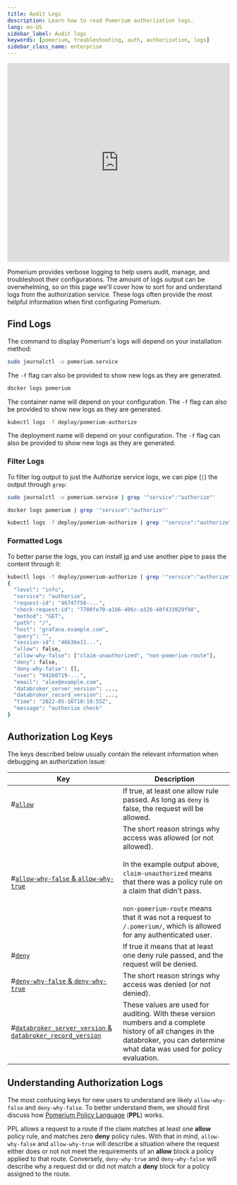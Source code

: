 ```yaml
---
title: Audit Logs
description: Learn how to read Pomerium authorization logs.
lang: en-US
sidebar_label: Audit logs
keywords: [pomerium, troubleshooting, auth, authorization, logs]
sidebar_class_name: enterprise
---
```



<iframe
  width="100%"
  height="450"
  src="https://www.youtube.com/embed/-VJ1uxJzMcU"
  title="YouTube video player"
  frameborder="0"
  allow="accelerometer; autoplay; clipboard-write; encrypted-media; gyroscope; picture-in-picture; web-share"
  allowfullscreen></iframe>

Pomerium provides verbose logging to help users audit, manage, and troubleshoot their configurations. The amount of logs output can be overwhelming, so on this page we'll cover how to sort for and understand logs from the authorization service. These logs often provide the most helpful information when first configuring Pomerium.

## Find Logs

The command to display Pomerium's logs will depend on your installation method:

<Tabs groupId="stacks">
<TabItem value="daemon" label="System Daemon">

```bash
sudo journalctl -u pomerium.service
```

The `-f` flag can also be provided to show new logs as they are generated.

</TabItem>
<TabItem value="docker" label="Docker">

```bash
docker logs pomerium
```

The container name will depend on your configuration. The `-f` flag can also be provided to show new logs as they are generated.

</TabItem>
<TabItem value="k8s" label="Kubernetes">

```bash
kubectl logs -f deploy/pomerium-authorize
```

The deployment name will depend on your configuration. The `-f` flag can also be provided to show new logs as they are generated.

</TabItem>
</Tabs>

### Filter Logs

To filter log output to just the Authorize service logs, we can pipe (`|`) the output through `grep`:

<Tabs groupId="stacks">
<TabItem value="daemon" label="System Daemon">

```bash
sudo journalctl -u pomerium.service | grep '"service":"authorize"'
```

</TabItem>
<TabItem value="docker" label="Docker">

```bash
docker logs pomerium | grep '"service":"authorize"'
```

</TabItem>
<TabItem value="k8s" label="Kubernetes">

```bash
kubectl logs -f deploy/pomerium-authorize | grep '"service":"authorize"'
```

</TabItem>
</Tabs>

### Formatted Logs

To better parse the logs, you can install [jq](https://stedolan.github.io/jq/) and use another pipe to pass the content through it:

```bash
kubectl logs -f deploy/pomerium-authorize | grep '"service":"authorize"' | jq
{
  "level": "info",
  "service": "authorize",
  "request-id": "46747f58-...",
  "check-request-id": "7700fe70-a166-406c-a326-48f433029f98",
  "method": "GET",
  "path": "/",
  "host": "grafana.example.com",
  "query": "",
  "session-id": "46b36e11...",
  "allow": false,
  "allow-why-false": ["claim-unauthorized", "non-pomerium-route"],
  "deny": false,
  "deny-why-false": [],
  "user": "941b0719-...",
  "email": "alex@example.com",
  "databroker_server_version": ...,
  "databroker_record_version": ...,
  "time": "2022-05-16T18:18:55Z",
  "message": "authorize check"
}
```

## Authorization Log Keys

The keys described below usually contain the relevant information when debugging an authorization issue:

| Key | Description |
| --- | --- |
| <a className="entRef-anchor" id="allow">#</a><a href='#allow'>`allow`</a> | If true, at least one allow rule passed. As long as `deny` is false, the request will be allowed. |
| <a className="entRef-anchor" id="allow-why-false">#</a><a href='#allow-why-false'>`allow-why-false` & `allow-why-true`</a> | The short reason strings why access was allowed (or not allowed). <br/> <br/> In the example output above, `claim-unauthorized` means that there was a policy rule on a claim that didn't pass.<br/><br/>`non-pomerium-route` means that it was not a request to `/.pomerium/`, which is allowed for any authenticated user. |
| <a className="entRef-anchor" id="deny">#</a><a href='#deny'>`deny`</a> | If true it means that at least one deny rule passed, and the request will be denied. |
| <a className="entRef-anchor" id="deny-why-false">#</a><a href='#deny-why-false'>`deny-why-false` & `deny-why-true`</a> | The short reason strings why access was denied (or not denied). |
| <a className="entRef-anchor" id="databroker">#</a><a href='#databroker'>`databroker_server_version` & `databroker_record_version`</a> | These values are used for auditing. With these version numbers and a complete history of all changes in the databroker, you can determine what data was used for policy evaluation. |

## Understanding Authorization Logs

The most confusing keys for new users to understand are likely `allow-why-false` and `deny-why-false`. To better understand them, we should first discuss how [Pomerium Policy Language](/docs/capabilities/ppl) (**PPL**) works.

PPL allows a request to a route if the claim matches at least one **allow** policy rule, and matches zero **deny** policy rules. With that in mind, `allow-why-false` and `allow-why-true` will describe a situation where the request either does or not not meet the requirements of an **allow** block a policy applied to that route. Conversely, `deny-why-true` and `deny-why-false` will describe why a request did or did not match a **deny** block for a policy assigned to the route.
